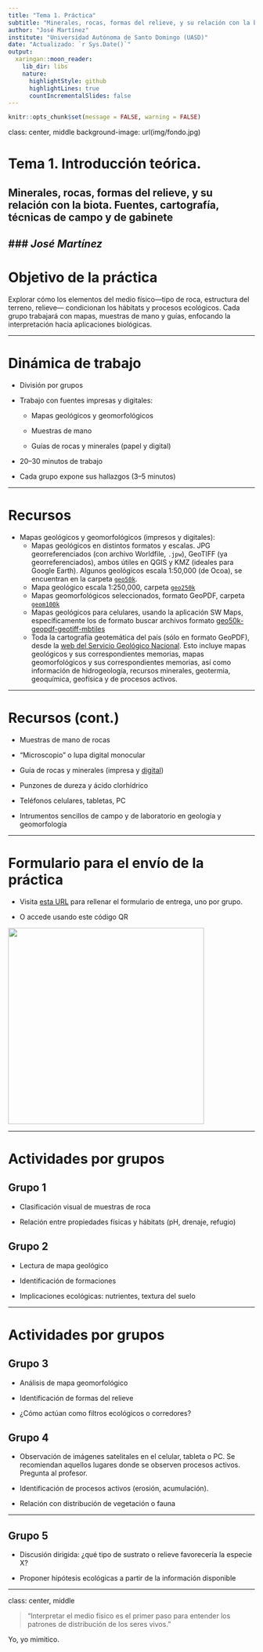 ```yaml
---
title: "Tema 1. Práctica"
subtitle: "Minerales, rocas, formas del relieve, y su relación con la biota. Fuentes, cartografía, técnicas de campo y de gabinete"
author: "José Martínez"
institute: "Universidad Autónoma de Santo Domingo (UASD)"
date: "Actualizado: `r Sys.Date()`"
output:
  xaringan::moon_reader:
    lib_dir: libs
    nature:
      highlightStyle: github
      highlightLines: true
      countIncrementalSlides: false
---
```


```r
knitr::opts_chunk$set(message = FALSE, warning = FALSE)
```

class: center, middle
background-image: url(img/fondo.jpg)

# Tema 1. Introducción teórica.
## Minerales, rocas, formas del relieve, y su relación con la biota. Fuentes, cartografía, técnicas de campo y de gabinete
### *José Martínez*
---

# Objetivo de la práctica

Explorar cómo los elementos del medio físico—tipo de roca, estructura del terreno, relieve— condicionan los hábitats y procesos ecológicos. Cada grupo trabajará con mapas, muestras de mano y guías, enfocando la interpretación hacia aplicaciones biológicas.

---

# Dinámica de trabajo

- División por grupos

- Trabajo con fuentes impresas y digitales:

  - Mapas geológicos y geomorfológicos

  - Muestras de mano

  - Guías de rocas y minerales (papel y digital)

- 20–30 minutos de trabajo

- Cada grupo expone sus hallazgos (3–5 minutos)

---

# Recursos

- Mapas geológicos y geomorfológicos (impresos y digitales):
  - Mapas geológicos en distintos formatos y escalas. JPG georreferenciados (con archivo Worldfile, `.jpw`), GeoTIFF (ya georreferenciados), ambos útiles en QGIS y KMZ (ideales para Google Earth). Algunos geológicos escala 1:50,000 (de Ocoa), se encuentran en la carpeta [`geo50k`](https://drive.google.com/drive/folders/1_J8Bw_K1Pnq-foJ1lh-s-fsFO9UMVWN1?usp=drive_link).
  - Mapa geológico escala 1:250,000, carpeta [`geo250k`](https://drive.google.com/drive/folders/1Bwh4_PpPlWTL3Lbz4O4fsIwnrXesXXFu?usp=drive_link)
  - Mapas geomorfológicos seleccionados, formato GeoPDF, carpeta [`geom100k`](https://drive.google.com/drive/folders/1qNFLHs3e7OyXXu2IKRQwitUxVHgR38kT?usp=drive_link)
  - Mapas geológicos para celulares, usando la aplicación SW Maps, específicamente los de formato buscar archivos formato [geo50k-geopdf-geotiff-mbtiles](https://drive.google.com/drive/folders/1686-LF6yR29go5nc3FQsK_E_hxP74dYP?usp=drive_link)
  - Toda la cartografía geotemática del país (sólo en formato GeoPDF), desde la [web del Servicio Geológico Nacional](https://sgn.gob.do/). Esto incluye mapas geológicos y sus correspondientes memorias, mapas geomorfológicos y sus correspondientes memorias, así como información de hidrogeología, recursos minerales, geotermia, geoquímica, geofísica y de procesos activos.

---

# Recursos (cont.)

- Muestras de mano de rocas

- "Microscopio" o lupa digital monocular

- Guía de rocas y minerales (impresa y [digital](https://drive.google.com/file/d/1KjxU6PigXEwXHR8GcirQJBvBvtZiTWIa/view?usp=drive_link))

- Punzones de dureza y ácido clorhídrico

- Teléfonos celulares, tabletas, PC

- Intrumentos sencillos de campo y de laboratorio en geología y geomorfología

---

# Formulario para el envío de la práctica

- Visita [esta URL](https://odk.geofis.xyz/f/KXAX7AmHYEjIFbQpCM17whwGe01r3ej?st=UX6AQNfGpHkGNFUDSRNPUr8OKiPnouJu0iw9LSif1GvbE7yHVJ7VDxCCabvejE!l) para rellenar el formulario de entrega, uno por grupo.

- O accede usando este código QR

<img src="qr-practica-1.jpg" width="400px">


---

# Actividades por grupos

## Grupo 1

- Clasificación visual de muestras de roca

- Relación entre propiedades físicas y hábitats (pH, drenaje, refugio)

## Grupo 2

- Lectura de mapa geológico

- Identificación de formaciones

- Implicaciones ecológicas: nutrientes, textura del suelo

---

# Actividades por grupos

## Grupo 3

- Análisis de mapa geomorfológico

- Identificación de formas del relieve

- ¿Cómo actúan como filtros ecológicos o corredores?

## Grupo 4

- Observación de imágenes satelitales en el celular, tableta o PC. Se recomiendan aquellos lugares donde se observen procesos activos. Pregunta al profesor.

- Identificación de procesos activos (erosión, acumulación).

- Relación con distribución de vegetación o fauna

---

## Grupo 5

- Discusión dirigida: ¿qué tipo de sustrato o relieve favorecería la especie X?

- Proponer hipótesis ecológicas a partir de la información disponible

---

class: center, middle


> "Interpretar el medio físico es el primer paso para entender los patrones de distribución de los seres vivos."

Yo, yo mimitico.
